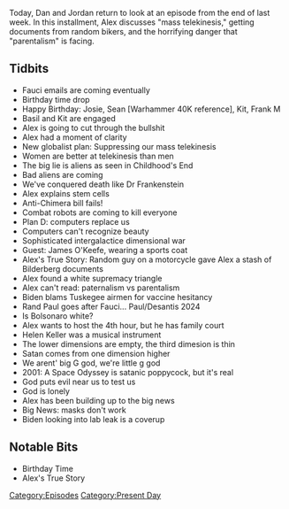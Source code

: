 {{DEFAULTSORT:
    #_EPISODE_0562:May 27, 2021
}}{{Episode
    | title           = May 27, 2021
    | caption         = Listen to this episode on [https://knowledgefight.libsyn.com/562-may-27-2021 Libsyn] [https://open.spotify.com/episode/3yyLCg4Nxyql5YmlURdLDH Spotify], Read the [[Transcript/562: May 27, 2021|Unofficial Transcript]]
    | episodeNumber   = 562
    | length          = 01:25:16
    | airDate         = June 4, 2021
    | coverageDate    = May 27, 2021
    | episodeType     = [[:Category:Present Day|Present Day]]
    | appearance      = [[James O'Keefe]], [[Rand Paul]], [[Anthony Fauci]], [[Ron Desantis]], [[Jair Bolsonaro]], [[Helen Keller]]
    | oocDrop         = Fake Laughing
    | previousEpisode = [[561: Jordan Takes The Wheel 6]]
    | nextEpisode     = [[563: June 2, 2021]]
}}

{{Stub}}

Today, Dan and Jordan return to look at an episode from the end of last week.  In this installment, Alex discusses "mass telekinesis," getting documents from random bikers, and the horrifying danger that "parentalism" is facing.

==Tidbits==

*Fauci emails are coming eventually
*Birthday time drop
*Happy Birthday: Josie, Sean [Warhammer 40K reference], Kit, Frank M
*Basil and Kit are engaged
*Alex is going to cut through the bullshit
*Alex had a moment of clarity
*New globalist plan: Suppressing our mass telekinesis
*Women are better at telekinesis than men
*The big lie is aliens as seen in Childhood's End
*Bad aliens are coming
*We've conquered death like Dr Frankenstein
*Alex explains stem cells
*Anti-Chimera bill fails!
*Combat robots are coming to kill everyone
*Plan D: computers replace us
*Computers can't recognize beauty
*Sophisticated intergalactice dimensional war
*Guest: James O'Keefe, wearing a sports coat
*Alex's True Story: Random guy on a motorcycle gave Alex a stash of Bilderberg documents
*Alex found a white supremacy triangle
*Alex can't read: paternalism vs parentalism
*Biden blams Tuskegee airmen for vaccine hesitancy
*Rand Paul goes after Fauci... Paul/Desantis 2024
*Is Bolsonaro white?
*Alex wants to host the 4th hour, but he has family court
*Helen Keller was a musical instrument
*The lower dimensions are empty, the third dimesion is thin
*Satan comes from one dimension higher
*We arent' big G god, we're little g god
*2001: A Space Odyssey is satanic poppycock, but it's real
*God puts evil near us to test us
*God is lonely
*Alex has been building up to the big news
*Big News: masks don't work
*Biden looking into lab leak is a coverup

==Notable Bits==

*Birthday Time
*Alex's True Story

[[Category:Episodes]]
[[Category:Present Day]]

